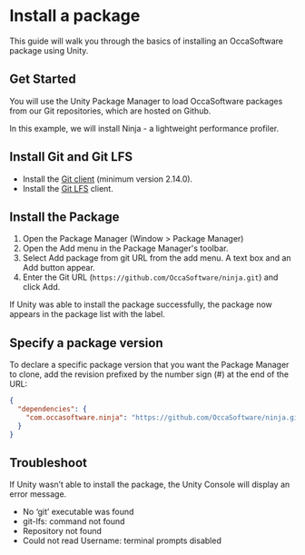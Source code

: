 # Install a package

This guide will walk you through the basics of installing an OccaSoftware package using Unity.

## Get Started

You will use the Unity Package Manager to load OccaSoftware packages from our Git repositories, which are hosted on Github.

In this example, we will install Ninja - a lightweight performance profiler.

## Install Git and Git LFS

- Install the [Git client](https://git-scm.com/) (minimum version 2.14.0).
- Install the [Git LFS](https://git-lfs.com/) client.

## Install the Package

1. Open the Package Manager (Window > Package Manager)
2. Open the Add menu in the Package Manager's toolbar.
3. Select Add package from git URL from the add menu. A text box and an Add button appear.
4. Enter the Git URL (`https://github.com/OccaSoftware/ninja.git`) and click Add.

If Unity was able to install the package successfully, the package now appears in the package list with the label.

## Specify a package version

To declare a specific package version that you want the Package Manager to clone, add the revision prefixed by the number sign (#) at the end of the URL:

```json
{
  "dependencies": {
    "com.occasoftware.ninja": "https://github.com/OccaSoftware/ninja.git#1.1.0",
  }
}
```

## Troubleshoot

 If Unity wasn’t able to install the package, the Unity Console will display an error message.

- No ‘git’ executable was found
- git-lfs: command not found
- Repository not found
- Could not read Username: terminal prompts disabled
